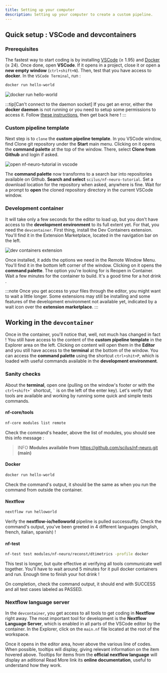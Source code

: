 ```yaml
---
title: Setting up your computer
description: Setting up your computer to create a custom pipeline.
---
```



## Quick setup : VSCode and **devcontainers**

### Prerequisites

The fastest way to start coding is by installing [VSCode](https://code.visualstudio.com) (&geq; 1.95)
and [Docker](https://www.docker.com/get-started/) (&geq; 24). Once done, open **VSCode**. If it opens
in a project, close it or open a **new empty window** (`ctrl+shift+N`). Then, test that you have access
to **docker**. In the `VSCode Terminal`, run :

```bash
docker run hello-world
```

![docker run hello-world](../../../assets/images/setup-test-docker.gif)

:::tip[Can't connect to the daemon socket]
If you get an error, either the **docker daemon** is not running or you need to
setup some permissions to access it. Follow [these instructions](https://docs.docker.com/engine/install/linux-postinstall/#manage-docker-as-a-non-root-user),
then get back here !
:::

### Custom pipeline template

Next step is to `clone` the **custom pipeline template**. In you VSCode window, find
<CloneIcon class="inline-icon text-blue-300" aria-hidden /> <span class="text-blue-300">Clone git repository</span>
under the **Start** main menu. Clicking on it opens the **command palette** at the top of the window. There, select
**Clone from Github** and login if asked.

![open nf-neuro-tutorial in vscode](../../../assets/images/vscode-clone-tutorial.gif)

The **command palette** now transforms to a search bar into repositories available on Github.
**Search and select** `scilus/nf-neuro-tutorial`. Set a download location for the repository
when asked, anywhere is fine. Wait for a prompt to **open** the cloned repository directory
in the current VSCode window.

### Development container

It will take only a few seconds for the editor to load up, but you don't have access to the
**development environment** to its full extent yet. For that, you need the `devcontainer`.
First thing, install the <span class="text-blue-300">Dev Containers</span> extension. You'll
find it in the <ExtensionsIcon class="inline-icon text-blue-300" aria-hidden />
<span class="text-blue-300">Extension Marketplace</span>, located in the navigation bar on the left.

![dev containers extension](../../../assets/images/dev-containers-extension.png)

Once installed, it adds the options we need in the <RemoteIcon class="inline-icon hover:bg-blue-400" aria-hidden />
<span class="text-blue-300">Remote Window Menu</span>. You'll find it in the bottom
left corner of the window. Clicking on it opens the **command palette**. The option
you're looking for is <span class="text-blue-300">Reopen in Container</span>. Wait a few
minutes for the container to build. <span class="hover:text-yellow-700">It's a good time
for a hot drink <CoffeeIcon class="inline-icon" aria-hidden /></span>.

:::note
Once you get access to your files through the editor, you might want to wait a little longer.
Some extensions may still be installing and some features of the development environment not
available yet, indicated by a <WaitIcon class="inline-icon text-blue-300" aria-hidden />
<span class="text-blue-300">wait icon</span> over the <ExtensionsIcon class="inline-icon" aria-hidden />
**extension marketplace**.
:::

## Working in the `devcontainer`

Once in the container, you'll notice that, well, not much has changed in fact ! You still have
access to the content of the **custom pipeline template** in the <span class="text-blue-300">
Explorer</span> area on the left. Clicking on content will open them in the **Editor** and you
still have access to the **terminal** at the bottom of the window. You can access the **command
palette** using the shortcut `ctrl+shit+P`, which is loaded with useful commands available in
the **development environment**.

### Sanity checks

About the **terminal**, open one (pulling on the window's footer or with the `` ctrl+shift+` ``
shortcut, `` ` `` is on the left of the enter key). Let's verify that tools are available and
working by running some quick and simple tests commands.

#### nf-core/tools

```bash
nf-core modules list remote
```

Check the command's header, above the list of modules, you should see this info message :
             
> <span class="text-blue-300">INFO</span> **Modules available from** https://github.com/scilus/nf-neuro.git **(main)**

#### Docker

```bash
docker run hello-world
```

Check the command's output, it should be the same as when you run the command from outside the container.

#### Nextflow

```bash
nextflow run helloworld
```

Verify the **nextflow-io/helloworld** pipeline is pulled successuflly. Check the command's output,
you've been greeted in 4 different languages (english, french, italian, spanish) !

#### nf-test

```bash
nf-test test modules/nf-neuro/reconst/dtimetrics -profile docker
```

This test is longer, but quite effective at verifying all tools communicate well together. You'll
have to wait around 5 minutes for it pull docker containers and run. <span class="hover:text-yellow-700">
Enough time to finish your hot drink <CoffeeIcon class="inline-icon" aria-hidden /></span> !

On completion, check the command output, it should end with <span class="text-emerald-400">SUCCESS</span>
and all test cases labeled as <span class="text-emerald-400">PASSED</span>.

### Nextflow language server

In the `devcontainer`, you get access to all tools to get coding in **Nextflow** right away. The most
important tool for development is the **Nextflow Language Server**, which is enabled in all parts of the
VSCode editor by the container. In the <span class="text-blue-300">Explorer</span>, click on the `main.nf`
file located at the root of the workspace.

Once it opens in the <span class="text-blue-300">editor area</span>, hover above the various line of codes.
When possible, tooltips will display, giving relevant information on the item hovered above. Tooltips for
items from the **official nextflow language** will display an aditional <span class="text-blue-300">Read More</span>
link its **online documentation**, useful to understand how they work.
